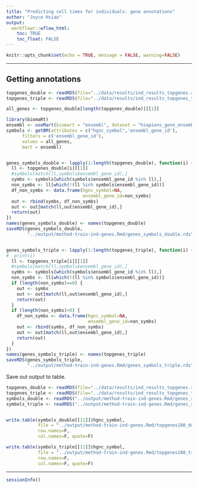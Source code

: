 ```yaml
---
title: "Predicting cell times for individuals: gene annotations"
author: "Joyce Hsiao"
output: 
  workflowr::wflow_html:
    toc: TRUE
    toc_float: FALSE
---
```





```r
knitr::opts_chunk$set(echo = TRUE, message = FALSE, warning=FALSE)
```

---


## Getting annotations

```r
topgenes_double <- readRDS(file="../data/results/ind_results_topgenes.rds")
topgenes_triple <- readRDS(file="../data/results/ind_results_topgenes_triple.rds")

all_genes <- topgenes_double[length(topgenes_double)][[1]]

library(biomaRt)
ensembl <- useMart(biomart = "ensembl", dataset = "hsapiens_gene_ensembl")
symbols <- getBM(attributes = c("hgnc_symbol",'ensembl_gene_id'), 
      filters = c('ensembl_gene_id'),
      values = all_genes, 
      mart = ensembl)


genes_symbols_double <- lapply(1:length(topgenes_double), function(i) {
  ll <- topgenes_double[i][[1]]
  #symbols[match(ll,symbols$ensembl_gene_id),]
  symbs <- symbols[which(symbols$ensembl_gene_id %in% ll),]
  non_symbs <- ll[which(!(ll %in% symbols$ensembl_gene_id))]
  df_non_symbs <- data.frame(hgnc_symbol=NA,
                             ensembl_gene_id=non_symbs)  
  out <- rbind(symbs, df_non_symbs)
  out <- out[match(ll,out$ensembl_gene_id),]
  return(out)
})
names(genes_symbols_double) <- names(topgenes_double)
saveRDS(genes_symbols_double, 
        "../output/method-train-ind-genes.Rmd/genes_symbols_double.rds")


genes_symbols_triple <- lapply(1:length(topgenes_triple), function(i) {
#  print(i)
  ll <- topgenes_triple[i][[1]]
  #symbols[match(ll,symbols$ensembl_gene_id),]
  symbs <- symbols[which(symbols$ensembl_gene_id %in% ll),]
  non_symbs <- ll[which(!(ll %in% symbols$ensembl_gene_id))]
  if (length(non_symbs)==0) {
    out <- symbs
    out <- out[match(ll,out$ensembl_gene_id),]
    return(out)    
  }
  if (length(non_symbs)>0) {
    df_non_symbs <- data.frame(hgnc_symbol=NA,
                               ensembl_gene_id=non_symbs)  
    out <- rbind(symbs, df_non_symbs)
    out <- out[match(ll,out$ensembl_gene_id),]
    return(out)
  }
})
names(genes_symbols_triple) <- names(topgenes_triple)
saveRDS(genes_symbols_triple, 
        "../output/method-train-ind-genes.Rmd/genes_symbols_triple.rds")
```

Save out output to table.

```r
topgenes_double <- readRDS(file="../data/results/ind_results_topgenes.rds")
topgenes_triple <- readRDS(file="../data/results/ind_results_topgenes_triple.rds")
symbols_double <- readRDS("../output/method-train-ind-genes.Rmd/genes_symbols_double.rds")
symbols_triple <- readRDS("../output/method-train-ind-genes.Rmd/genes_symbols_triple.rds")


write.table(symbols_double[[11]]$hgnc_symbol,
            file = "../output/method-train-ind-genes.Rmd/topgenes100_double.txt",
            row.names=F,
            col.names=F, quote=F)

write.table(symbols_triple[[11]]$hgnc_symbol,
            file = "../output/method-train-ind-genes.Rmd/topgenes100_triple.txt",
            row.names=F,
            col.names=F, quote=F)

```




---


```r
sessionInfo()
```

